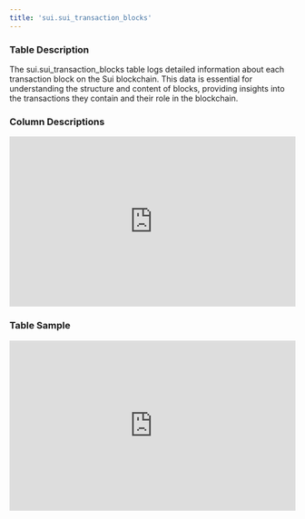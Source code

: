 ```yaml
---
title: 'sui.sui_transaction_blocks'
---
```


### Table Description
The sui.sui_transaction_blocks table logs detailed information about each transaction block on the Sui blockchain. This data is essential for understanding the structure and content of blocks, providing insights into the transactions they contain and their role in the blockchain.
### Column Descriptions

<div>
    <iframe
        src="http://127.0.0.1:3000/columns/sui.sui_transaction_blocks"
        width="100%"
        height="300px"
        frameBorder="0"
        scrolling="no"
    ></iframe>
</div>

### Table Sample

<div>
    <iframe
        src="http://127.0.0.1:3000/data/sui.sui_transaction_blocks"
        width="100%"
        height="300px"
        frameBorder="0"
        scrolling="no"
    ></iframe>
</div>